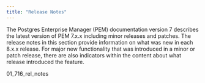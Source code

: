 ```yaml
---
title: "Release Notes"
---
```

The Postgres Enterprise Manager (PEM) documentation version 7 describes the latest version of PEM 7.x.x including minor releases and patches. The release notes in this section provide information on what was new in each 8.x.x release. For major new functionality that was introduced in a minor or patch release, there are also indicators within the content about what release introduced the feature.


<div class="toctree" maxdepth="4">

01_716_rel_notes 

</div>
